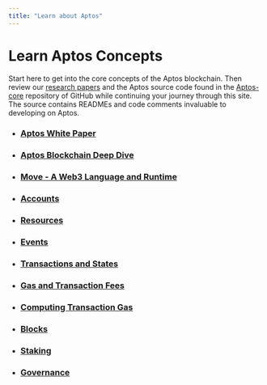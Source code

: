 ```yaml
---
title: "Learn about Aptos"
---
```


# Learn Aptos Concepts

Start here to get into the core concepts of the Aptos blockchain. Then review our [research papers](https://aptoslabs.com/research) and the Aptos source code found in the [Aptos-core](https://github.com/aptos-labs/aptos-core) repository of GitHub while continuing your journey through this site. The source contains READMEs and code comments invaluable to developing on Aptos.

- ### [Aptos White Paper](blockchain/aptos-white-paper.mdx)
- ### [Aptos Blockchain Deep Dive](./learn-about-aptos/blockchain.md)
- ### [Move - A Web3 Language and Runtime](./learn-about-aptos/move.md)
- ### [Accounts](./learn-about-aptos/accounts.md)
- ### [Resources](./learn-about-aptos/resources.md)
- ### [Events](./learn-about-aptos/events.md)
- ### [Transactions and States](./learn-about-aptos/txns-states.md)
- ### [Gas and Transaction Fees](./learn-about-aptos/gas-txn-fee.md)
- ### [Computing Transaction Gas](./learn-about-aptos/base-gas.md)
- ### [Blocks](./learn-about-aptos/blocks.md)
- ### [Staking](./learn-about-aptos/staking.md)
- ### [Governance](./learn-about-aptos/governance.md)
